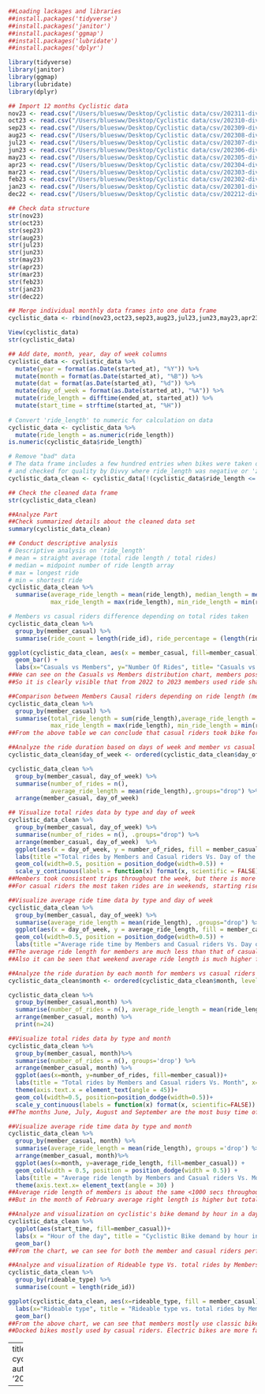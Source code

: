 
```r
##Loading lackages and libraries
##install.packages('tidyverse')
##install.packages('janitor')
##install.packages('ggmap')
##install.packages('lubridate')
##install.packages('dplyr')

library(tidyverse)
library(janitor)
library(ggmap)
library(lubridate)
library(dplyr)

## Import 12 months Cyclistic data
nov23 <- read.csv("/Users/bluesww/Desktop/Cyclistic data/csv/202311-divvy-tripdata.csv")
oct23 <- read.csv("/Users/bluesww/Desktop/Cyclistic data/csv/202310-divvy-tripdata.csv")
sep23 <- read.csv("/Users/bluesww/Desktop/Cyclistic data/csv/202309-divvy-tripdata.csv")
aug23 <- read.csv("/Users/bluesww/Desktop/Cyclistic data/csv/202308-divvy-tripdata.csv")
jul23 <- read.csv("/Users/bluesww/Desktop/Cyclistic data/csv/202307-divvy-tripdata.csv")
jun23 <- read.csv("/Users/bluesww/Desktop/Cyclistic data/csv/202306-divvy-tripdata.csv")
may23 <- read.csv("/Users/bluesww/Desktop/Cyclistic data/csv/202305-divvy-tripdata.csv")
apr23 <- read.csv("/Users/bluesww/Desktop/Cyclistic data/csv/202304-divvy-tripdata.csv")
mar23 <- read.csv("/Users/bluesww/Desktop/Cyclistic data/csv/202303-divvy-tripdata.csv")
feb23 <- read.csv("/Users/bluesww/Desktop/Cyclistic data/csv/202302-divvy-tripdata.csv")
jan23 <- read.csv("/Users/bluesww/Desktop/Cyclistic data/csv/202301-divvy-tripdata.csv")
dec22 <- read.csv("/Users/bluesww/Desktop/Cyclistic data/csv/202212-divvy-tripdata.csv")

## Check data structure
str(nov23)
str(oct23)
str(sep23)
str(aug23)
str(jul23)
str(jun23)  
str(may23)
str(apr23)
str(mar23)
str(feb23)
str(jan23)
str(dec22)

## Merge individual monthly data frames into one data frame
cyclistic_data <- rbind(nov23,oct23,sep23,aug23,jul23,jun23,may23,apr23,mar23,feb23,jan23,dec22)

View(cyclistic_data)
str(cyclistic_data)

## Add date, month, year, day of week columns
cyclistic_data <- cyclistic_data %>%
  mutate(year = format(as.Date(started_at), "%Y")) %>%
  mutate(month = format(as.Date(started_at), "%B")) %>%
  mutate(dat = format(as.Date(started_at), "%d")) %>%
  mutate(day_of_week = format(as.Date(started_at), "%A")) %>%
  mutate(ride_length = difftime(ended_at, started_at)) %>%
  mutate(start_time = strftime(started_at, "%H"))
   
# Convert 'ride_length' to numeric for calculation on data
cyclistic_data <- cyclistic_data %>% 
  mutate(ride_length = as.numeric(ride_length))
is.numeric(cyclistic_data$ride_length)

# Remove "bad" data
# The data frame includes a few hundred entries when bikes were taken out of docks 
# and checked for quality by Divvy where ride_length was negative or 'zero'
cyclistic_data_clean <- cyclistic_data[!(cyclistic_data$ride_length <= 0),]

## Check the cleaned data frame
str(cyclistic_data_clean)

##Analyze Part
##Check summarized details about the cleaned data set 
summary(cyclistic_data_clean)

## Conduct descriptive analysis
# Descriptive analysis on 'ride_length'
# mean = straight average (total ride length / total rides)
# median = midpoint number of ride length array
# max = longest ride
# min = shortest ride
cyclistic_data_clean %>% 
  summarise(average_ride_length = mean(ride_length), median_length = median(ride_length), 
            max_ride_length = max(ride_length), min_ride_length = min(ride_length))

# Members vs casual riders difference depending on total rides taken
cyclistic_data_clean %>% 
  group_by(member_casual) %>% 
  summarise(ride_count = length(ride_id), ride_percentage = (length(ride_id) / nrow(cyclistic_data_clean)) * 100)

ggplot(cyclistic_data_clean, aes(x = member_casual, fill=member_casual)) +
  geom_bar() +
  labs(x="Casuals vs Members", y="Number Of Rides", title= "Casuals vs Members distribution")
##We can see on the Casuals vs Members distribution chart, members possesing about 36.1%, and casual riders have around 63.9% of the dataset. 
##So it is clearly visible that from 2022 to 2023 members used ride share around 27.8% more than casual riders.

##Comparison between Members Causal riders depending on ride length (mean, median, minimum, maximum)
cyclistic_data_clean %>%
  group_by(member_casual) %>% 
  summarise(total_ride_length = sum(ride_length),average_ride_length = mean(ride_length), median_length = median(ride_length), 
            max_ride_length = max(ride_length), min_ride_length = min(ride_length))
##From the above table we can conclude that casual riders took bike for longer rides than members, average ride length of member riders is lower than the average ride length of casual riders.

##Analyze the ride duration based on days of week and member vs casual
cyclistic_data_clean$day_of_week <- ordered(cyclistic_data_clean$day_of_week, levels=c("Sunday", "Monday", "Tuesday", "Wednesday", "Thursday", "Friday", "Saturday"))

cyclistic_data_clean %>% 
  group_by(member_casual, day_of_week) %>%  
  summarise(number_of_rides = n(),
            average_ride_length = mean(ride_length),.groups="drop") %>%
  arrange(member_casual, day_of_week)

## Visualize total rides data by type and day of week
cyclistic_data_clean %>%  
  group_by(member_casual, day_of_week) %>% 
  summarise(number_of_rides = n(), .groups="drop") %>% 
  arrange(member_casual, day_of_week)  %>% 
  ggplot(aes(x = day_of_week, y = number_of_rides, fill = member_casual)) +
  labs(title ="Total rides by Members and Casual riders Vs. Day of the week") +
  geom_col(width=0.5, position = position_dodge(width=0.5)) +
  scale_y_continuous(labels = function(x) format(x, scientific = FALSE))
##Members took consistent trips throughout the week, but there is more rides in Thursday and less rides in Sunday. 
##For casual riders the most taken rides are in weekends, starting rise in Friday followed by Saturday and Sunday.

##Visualize average ride time data by type and day of week
cyclistic_data_clean %>%  
  group_by(member_casual, day_of_week) %>% 
  summarise(average_ride_length = mean(ride_length), .groups="drop") %>%
  ggplot(aes(x = day_of_week, y = average_ride_length, fill = member_casual)) +
  geom_col(width=0.5, position = position_dodge(width=0.5)) + 
  labs(title ="Average ride time by Members and Casual riders Vs. Day of the week")
##The average ride length for members are much less than that of casual riders. 
##Also it can be seen that weekend average ride length is much higher for casual riders along with total rides. 

##Analyze the ride duration by each month for members vs casual riders
cyclistic_data_clean$month <- ordered(cyclistic_data_clean$month, levels=c("January", "February", "March", "April", "May", "June", "July", "August", "September", "October", "November", "December"))

cyclistic_data_clean %>%
  group_by(member_casual,month) %>%
  summarise(number_of_rides = n(), average_ride_length = mean(ride_length), .groups = "drop") %>%
  arrange(member_casual, month) %>%
  print(n=24)

##Visualize total rides data by type and month
cyclistic_data_clean %>%
  group_by(member_casual, month)%>%
  summarise(number_of_rides = n(), groups='drop') %>%
  arrange(member_casual, month) %>%
  ggplot(aes(x=month, y=number_of_rides, fill=member_casual))+
  labs(title = "Total rides by Members and Casual riders Vs. Month", x="Month", y="Number of Rides") +
  theme(axis.text.x = element_text(angle = 45))+
  geom_col(width=0.5, position=position_dodge(width=0.5))+
  scale_y_continuous(labels = function(x) format(x, scientific=FALSE))
##The months June, July, August and September are the most busy time of the year among both members and casual riders. It is possible due to winter there is a significant drop in total rides in the months of November, December, January and February for both type of customers.

##Visualize average ride time data by type and month
cyclistic_data_clean %>%
  group_by(member_casual, month) %>%
  summarise(average_ride_length = mean(ride_length), groups ='drop') %>%
  arrange(member_casual, month)%>%
  ggplot(aes(x=month, y=average_ride_length, fill=member_casual)) +
  geom_col(width = 0.5, position = position_dodge(width = 0.5)) +
  labs(title = "Average ride length by Members and Casual riders Vs. Month")+
  theme(axis.text.x= element_text(angle = 30) )
##Average ride length of members is about the same <1000 secs throughout the year. While casual riders average ride length is between 1000 - 2000 secs throughout the year. 
##But in the month of February average right length is higher but total rides are lowest as compared to other months.

##Analyze and visualization on cyclistic's bike demand by hour in a day
cyclistic_data_clean %>%
  ggplot(aes(start_time, fill=member_casual))+
  labs(x = "Hour of the day", title = "Cyclistic Bike demand by hour in a day")+
  geom_bar()
##From the chart, we can see for both the member and casual riders perfer between 16pm and 18pm.

##Analyze and visualization of Rideable type Vs. total rides by Members and casual riders
cyclistic_data_clean %>%
  group_by(rideable_type) %>%
  summarise(count = length(ride_id))

ggplot(cyclistic_data_clean, aes(x=rideable_type, fill = member_casual)) +
  labs(x="Rideable type", title = "Rideable type vs. total rides by Members and casual riders") +
  geom_bar()
##From the above chart, we can see that members mostly use classic bikes, followed by electric bikes.
##Docked bikes mostly used by casual riders. Electric bikes are more favored by members.
```



---
title: cyclistic_data_analysis.R
author: bluesww
date: '2024-01-03'

---
